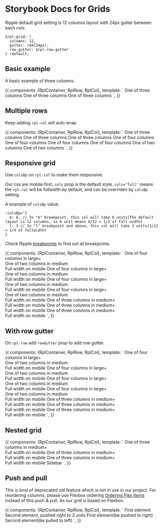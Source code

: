 
<Meta title="Atoms/Grid"/>

# Storybook Docs for Grids

Ripple default grid setting is 12 columns layout with 24px gutter between each cols.

```
$rpl-grid: (
  columns: 12,
  gutter: rem(24px),
  row_gutter: $rpl-row-gutter
) !default;
```

## Basic example

A basic example of three columns.

<Preview>
  <Story name="basic">
    {{
      components: {RplContainer, RplRow, RplCol},
      template: `
  <RplContainer class="demo-grid">
    <rpl-row>
      <rpl-col cols=4>One of three columns</rpl-col>
      <rpl-col cols=4>One of three columns</rpl-col>
      <rpl-col cols=4>One of three columns</rpl-col>
    </rpl-row>
  </RplContainer>`,
    }}
  </Story>
</Preview>

## Multiple rows

Keep adding `rpl-col` will auto wrap.

<Preview>
  <Story name="multiple rows">
    {{
      components: {RplContainer, RplRow, RplCol},
      template: `
  <RplContainer class="demo-grid">
    <rpl-row>
      <rpl-col cols=4>One of three columns</rpl-col>
      <rpl-col cols=4>One of three columns</rpl-col>
      <rpl-col cols=4>One of three columns</rpl-col>
      <rpl-col cols=3>One of four columns</rpl-col>
      <rpl-col cols=3>One of four columns</rpl-col>
      <rpl-col cols=3>One of four columns</rpl-col>
      <rpl-col cols=3>One of four columns</rpl-col>
      <rpl-col cols=6>One of two columns</rpl-col>
      <rpl-col cols=6>One of two columns</rpl-col>
    </rpl-row>
  </RplContainer>`,
    }}
  </Story>
</Preview>

## Responsive grid

Use `colsBp` on `rpl-col` to make them responsive.

Our css are mobile first, `cols` prop is the default style. `cols="full"` means the `rpl-col` will be fullwidth by default, and can be overriden by `colsBp` setting.

A example of `colsBp` value:
```
:colsBp="{
  m: 6, // In "m" breakpoint, this col will take 6 units(The default layout is 12 columns, so 6 unit means 6/12 = 1/2 of full width)
  l: 3 // In "l" breakpoint and above, this col will take 3 units(3/12 = 1/4 of fullwidth)
}
```
Check Ripple [breakpoints](https://ripple.sdp.vic.gov.au/?path=/story/atoms-global--breakpoints) to find out all breakpoints.

<Preview>
  <Story name="responsive" height="300px">
    {{
      components: {RplContainer, RplRow, RplCol},
      template: `
  <RplContainer class="demo-grid">
    <rpl-row>
      <rpl-col cols="full" :colsBp="{m: 6, l: 3}">
        One of four columns in large+<br/>
        One of two columns in medium<br/>
        Full width on mobile
      </rpl-col>
      <rpl-col cols="full" :colsBp="{m: 6, l: 3}">
        One of four columns in large+<br/>
        One of two columns in medium<br/>
        Full width on mobile
      </rpl-col>
      <rpl-col cols="full" :colsBp="{m: 6, l: 3}">
        One of four columns in large+<br/>
        One of two columns in medium<br/>
        Full width on mobile
      </rpl-col>
      <rpl-col cols="full" :colsBp="{m: 6, l: 3}">
        One of four columns in large+<br/>
        One of two columns in medium<br/>
        Full width on mobile
      </rpl-col>
      <rpl-col cols="full" :colsBp="{m: 4}">
        One of three columns in medium+<br/>
        Full width on mobile
      </rpl-col>
      <rpl-col cols="full" :colsBp="{m: 4}">
        One of three columns in medium+<br/>
        Full width on mobile
      </rpl-col>
      <rpl-col cols="full" :colsBp="{m: 4}">
        One of three columns in medium+ <br/>
        Full width on mobile
      </rpl-col>
    </rpl-row>
  </RplContainer>`,
    }}
  </Story>
</Preview>

## With row gutter

On `rpl-row` add `rowGutter` prop to add row gutter.

<Preview>
  <Story name="row gutter" height="300px">
    {{
      components: {RplContainer, RplRow, RplCol},
      template: `
  <RplContainer class="demo-grid">
    <rpl-row rowGutter>
      <rpl-col cols="full" :colsBp="{m: 6, l: 3}">
        One of four columns in large+<br/>
        One of two columns in medium<br/>
        Full width on mobile
      </rpl-col>
      <rpl-col cols="full" :colsBp="{m: 6, l: 3}">
        One of four columns in large+<br/>
        One of two columns in medium<br/>
        Full width on mobile
      </rpl-col>
      <rpl-col cols="full" :colsBp="{m: 6, l: 3}">
        One of four columns in large+<br/>
        One of two columns in medium<br/>
        Full width on mobile
      </rpl-col>
      <rpl-col cols="full" :colsBp="{m: 6, l: 3}">
        One of four columns in large+<br/>
        One of two columns in medium<br/>
        Full width on mobile
      </rpl-col>
      <rpl-col cols="full" :colsBp="{m: 4}">
        One of three columns in medium+<br/>
        Full width on mobile
      </rpl-col>
      <rpl-col cols="full" :colsBp="{m: 4}">
        One of three columns in medium+<br/>
        Full width on mobile
      </rpl-col>
      <rpl-col cols="full" :colsBp="{m: 4}">
        One of three columns in medium+ <br/>
        Full width on mobile
      </rpl-col>
    </rpl-row>
  </RplContainer>`,
    }}
  </Story>
</Preview>

## Nested grid
<Preview>
  <Story name="nested" height="300px">
    {{
      components: {RplContainer, RplRow, RplCol},
      template: `
  <RplContainer class="demo-grid">
    <rpl-row>
      <rpl-col cols="full" :colsBp="{m: 8}">
        <rpl-row>
          <rpl-col cols="full" :colsBp="{m: 4}">
            One of three columns in medium+<br/>
            Full width on mobile
          </rpl-col>
          <rpl-col cols="full" :colsBp="{m: 4}">
            One of three columns in medium+<br/>
            Full width on mobile
          </rpl-col>
          <rpl-col cols="full" :colsBp="{m: 4}">
            One of three columns in medium+ <br/>
            Full width on mobile
          </rpl-col>
        </rpl-row>
      </rpl-col>
      <rpl-col cols="full" :colsBp="{m: 4}">Sidebar</rpl-col>
    </rpl-row>
  </RplContainer>`,
    }}
  </Story>
</Preview>

## Push and pull

This is kind of deprecated old feature which is not in use in our project.
For reordering columns, please use Flexbox ordering [Ordering Flex Items
](https://developer.mozilla.org/en-US/docs/Web/CSS/CSS_Flexible_Box_Layout/Ordering_Flex_Items) instead of this push & pull. As our grid is based on Flexbox.

<Preview>
  <Story name="push and pull">
    {{
      components: {RplContainer, RplRow, RplCol},
      template: `
  <RplContainer class="demo-grid">
    <rpl-row>
      <rpl-col cols="full" :colsBp="{m: 3}"">
        First element
      </rpl-col>
      <rpl-col cols="full" :colsBp="{m: 3}" :push="{m: 3}">
        Second element, pushed right to 3 units
      </rpl-col>
    </rpl-row>
    <rpl-row>
      <rpl-col cols="full" :colsBp="{m: 6}" :push="{m: 6}">
        First element(be pushed to right)
      </rpl-col>
      <rpl-col cols="full" :colsBp="{m: 6}" :pull="{m: 6}">
        Second element(be pulled to left)
      </rpl-col>
    </rpl-row>
  </RplContainer>`,
    }}
  </Story>
</Preview>
